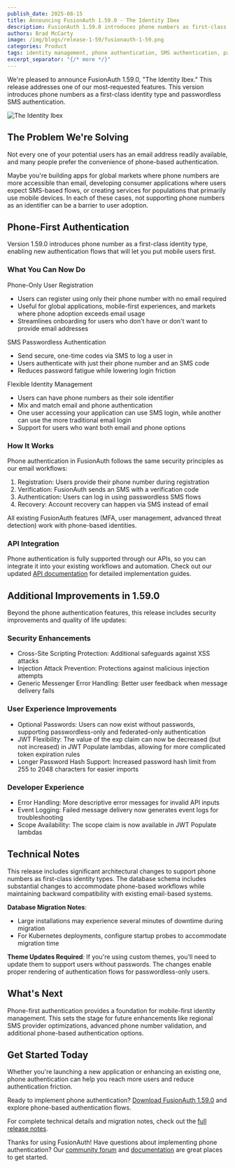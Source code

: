```yaml
---
publish_date: 2025-08-15
title: Announcing FusionAuth 1.59.0 - The Identity Ibex
description: FusionAuth 1.59.0 introduces phone numbers as first-class identity types and SMS passwordless authentication. Enable phone-only registration and reduce friction for mobile users.
authors: Brad McCarty
image: /img/blogs/release-1-59/fusionauth-1-59.png
categories: Product
tags: identity management, phone authentication, SMS authentication, passwordless login, mobile-first
excerpt_separator: "{/* more */}"
---
```


We're pleased to announce FusionAuth 1.59.0, "The Identity Ibex." This release addresses one of our most-requested features. This version introduces phone numbers as a first-class identity type and passwordless SMS authentication.

![The Identity Ibex](/img/blogs/release-1-59/ibex.jpg)

## The Problem We're Solving

Not every one of your potential users has an email address readily available, and many people prefer the convenience of phone-based authentication.

Maybe you're building apps for global markets where phone numbers are more accessible than email, developing consumer applications where users expect SMS-based flows, or creating services for populations that primarily use mobile devices. In each of these cases, not supporting phone numbers as an identifier can be a barrier to user adoption.

## Phone-First Authentication

Version 1.59.0 introduces phone number as a first-class identity type, enabling new authentication flows that will let you put mobile users first.

### What You Can Now Do

Phone-Only User Registration

- Users can register using only their phone number with no email required
- Useful for global applications, mobile-first experiences, and markets where phone adoption exceeds email usage
- Streamlines onboarding for users who don't have or don't want to provide email addresses

SMS Passwordless Authentication

- Send secure, one-time codes via SMS to log a user in
- Users authenticate with just their phone number and an SMS code
- Reduces password fatigue while lowering login friction

Flexible Identity Management

- Users can have phone numbers as their sole identifier
- Mix and match email and phone authentication
- One user accessing your application can use SMS login, while another can use the more traditional email login
- Support for users who want both email and phone options

### How It Works

Phone authentication in FusionAuth follows the same security principles as our email workflows:

1. Registration: Users provide their phone number during registration
2. Verification: FusionAuth sends an SMS with a verification code
3. Authentication: Users can log in using passwordless SMS flows
4. Recovery: Account recovery can happen via SMS instead of email

All existing FusionAuth features (MFA, user management, advanced threat detection) work with phone-based identities.

### API Integration

Phone authentication is fully supported through our APIs, so you can integrate it into your existing workflows and automation. Check out our updated [API documentation](/docs/apis) for detailed implementation guides.

## Additional Improvements in 1.59.0

Beyond the phone authentication features, this release includes security improvements and quality of life updates:

### Security Enhancements

- Cross-Site Scripting Protection: Additional safeguards against XSS attacks
- Injection Attack Prevention: Protections against malicious injection attempts
- Generic Messenger Error Handling: Better user feedback when message delivery fails

### User Experience Improvements

- Optional Passwords: Users can now exist without passwords, supporting passwordless-only and federated-only authentication
- JWT Flexibility: The value of the exp claim can now be decreased (but not increased) in JWT Populate lambdas, allowing for more complicated token expiration rules
- Longer Password Hash Support: Increased password hash limit from 255 to 2048 characters for easier imports

### Developer Experience

- Error Handling: More descriptive error messages for invalid API inputs
- Event Logging: Failed message delivery now generates event logs for troubleshooting
- Scope Availability: The scope claim is now available in JWT Populate lambdas

## Technical Notes

This release includes significant architectural changes to support phone numbers as first-class identity types. The database schema includes substantial changes to accommodate phone-based workflows while maintaining backward compatibility with existing email-based systems.

**Database Migration Notes**:

- Large installations may experience several minutes of downtime during migration
- For Kubernetes deployments, configure startup probes to accommodate migration time

**Theme Updates Required**: If you're using custom themes, you'll need to update them to support users without passwords. The changes enable proper rendering of authentication flows for passwordless-only users.

## What's Next

Phone-first authentication provides a foundation for mobile-first identity management. This sets the stage for future enhancements like regional SMS provider optimizations, advanced phone number validation, and additional phone-based authentication options.

## Get Started Today

Whether you're launching a new application or enhancing an existing one, phone authentication can help you reach more users and reduce authentication friction.

Ready to implement phone authentication? [Download FusionAuth 1.59.0](/download) and explore phone-based authentication flows.

For complete technical details and migration notes, check out the [full release notes](/docs/release-notes/).

Thanks for using FusionAuth! Have questions about implementing phone authentication? Our [community forum](/community/forum/) and [documentation](/docs/) are great places to get started.
